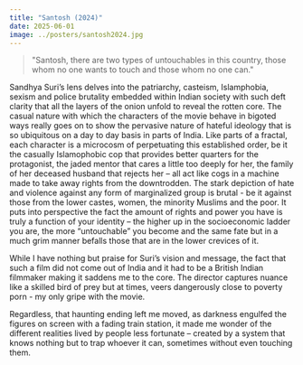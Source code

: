 ```yaml
---
title: "Santosh (2024)"
date: 2025-06-01
image: ../posters/santosh2024.jpg
---
```



> \"Santosh, there are two types of untouchables in this country, those whom no one wants to touch and those whom no one can.\"  

Sandhya Suri's lens delves into the patriarchy, casteism, Islamphobia, sexism and police brutality embedded within Indian society with such deft clarity that all the layers of the onion unfold to reveal the rotten core. The casual nature with which the characters of the movie behave in bigoted ways really goes on to show the pervasive nature of hateful ideology that is so ubiquitous on a day to day basis in parts of India. Like parts of a fractal, each character is a microcosm of perpetuating this established order, be it the casually Islamophobic cop that provides better quarters for the protagonist, the jaded mentor that cares a little too deeply for her, the family of her deceased husband that rejects her -- all act like cogs in a machine made to take away rights from the downtrodden. The stark depiction of hate and violence against any form of marginalized group is brutal - be it against those from the lower castes, women, the minority Muslims and the poor. It puts into perspective the fact the amount of rights and power you have is truly a function of your identity -- the higher up in the socioeconomic ladder you are, the more "untouchable" you become and the same fate but in a much grim manner befalls those that are in the lower crevices of it. 

While I have nothing but praise for Suri's vision and message, the fact that such a film did not come out of India and it had to be a British Indian filmmaker making it saddens me to the core. The director captures nuance like a skilled bird of prey but at times, veers dangerously close to poverty porn - my only gripe with the movie. 

Regardless, that haunting ending left me moved, as darkness engulfed the figures on screen with a fading train station, it made me wonder of the different realities lived by people less fortunate -- created by a system that knows nothing but to trap whoever it can, sometimes without even touching them.